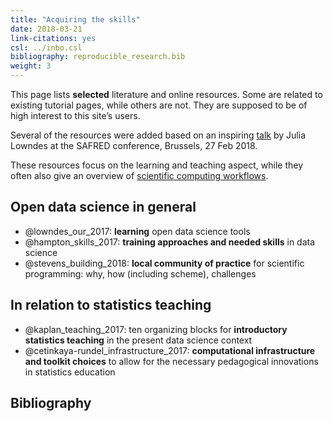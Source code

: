 ```yaml
---
title: "Acquiring the skills"
date: 2018-03-21
link-citations: yes
csl: ../inbo.csl
bibliography: reproducible_research.bib
weight: 3
---
```


This page lists **selected** literature and online resources. Some are related to existing tutorial pages, while others are not. They are supposed to be of high interest to this site's users.

Several of the resources were added based on an inspiring
[talk](https://docs.google.com/presentation/d/10KkXEv4r3wWtdKvB6RFOPe809eMNldODaRqQxn-jeME/edit?usp=sharing) 
by Julia Lowndes at the SAFRED conference, Brussels, 27 Feb 2018.

These resources focus on the learning and teaching aspect, while they often also give an overview of [scientific computing workflows](../computing).

## Open data science in general

- @lowndes_our_2017: **learning** open data science tools
- @hampton_skills_2017: **training approaches and needed skills** in data science
- @stevens_building_2018: **local community of practice** for scientific programming: why, how (including scheme), challenges

## In relation to statistics teaching

- @kaplan_teaching_2017: ten organizing blocks for **introductory statistics teaching** in the present data science context
- @cetinkaya-rundel_infrastructure_2017: **computational infrastructure and toolkit choices** to allow for the necessary pedagogical innovations in statistics education

## Bibliography
